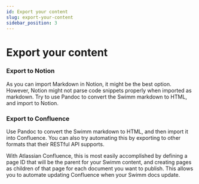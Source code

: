 ```yaml
---
id: Export your content
slug: export-your-content
sidebar_position: 3
---
```


# Export your content

### Export to Notion

As you can import Markdown in Notion, it might be the best option. However, Notion might not parse code snippets properly when imported as markdown. Try to use Pandoc to convert the Swimm markdown to HTML, and <Link href="https://www.notion.so/18c37b470e8941789548b68049af750b">import to Notion.</Link> 

### Export to Confluence 

Use Pandoc to convert the Swimm markdown to HTML, and then <Link href="https://community.atlassian.com/t5/Confluence-questions/Import-HTML-files-into-confluence/qaq-p/804375">import
it into Confluence</Link>. You can also try automating this by exporting to other formats that their RESTful API supports.

With Atlassian Confluence, this is most easily accomplished by defining a page ID that will be the parent for your Swimm content, and creating pages as children of that page for each document you want to publish. This allows you to automate updating Confluence when your Swimm docs update.